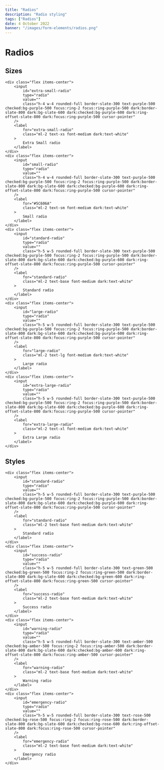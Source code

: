 ---
title: "Radios"
description: "Radio styling"
tags: ["Radios"]
date: 4 October 2022
banner: "/images/form-elements/radios.png"
---

# Radios

## Sizes

```html-preview
<div class="flex items-center">
    <input
        id="extra-small-radio"
        type="radio"
        value=""
        class="h-4 w-4 rounded-full border-slate-300 text-purple-500 checked:bg-purple-500 focus:ring-2 focus:ring-purple-500 dark:border-slate-800 dark:bg-slate-600 dark:checked:bg-purple-600 dark:ring-offset-slate-800 dark:focus:ring-purple-500 cursor-pointer"
    />
    <label
        for="extra-small-radio"
        class="ml-2 text-xs font-medium dark:text-white"
    >
        Extra Small radio
    </label>
</div>
<div class="flex items-center">
    <input
        id="small-radio"
        type="radio"
        value=""
        class="h-4 w-4 rounded-full border-slate-300 text-purple-500 checked:bg-purple-500 focus:ring-2 focus:ring-purple-500 dark:border-slate-800 dark:bg-slate-600 dark:checked:bg-purple-600 dark:ring-offset-slate-800 dark:focus:ring-purple-500 cursor-pointer"
    />
    <label
        for="#5C606A"
        class="ml-2 text-sm font-medium dark:text-white"
    >
        Small radio
    </label>
</div>
<div class="flex items-center">
    <input
        id="standard-radio"
        type="radio"
        value=""
        class="h-5 w-5 rounded-full border-slate-300 text-purple-500 checked:bg-purple-500 focus:ring-2 focus:ring-purple-500 dark:border-slate-800 dark:bg-slate-600 dark:checked:bg-purple-600 dark:ring-offset-slate-800 dark:focus:ring-purple-500 cursor-pointer"
    />
    <label
        for="standard-radio"
        class="ml-2 text-base font-medium dark:text-white"
    >
        Standard radio
    </label>
</div>
<div class="flex items-center">
    <input
        id="large-radio"
        type="radio"
        value=""
        class="h-5 w-5 rounded-full border-slate-300 text-purple-500 checked:bg-purple-500 focus:ring-2 focus:ring-purple-500 dark:border-slate-800 dark:bg-slate-600 dark:checked:bg-purple-600 dark:ring-offset-slate-800 dark:focus:ring-purple-500 cursor-pointer"
    />
    <label
        for="large-radio"
        class="ml-2 text-lg font-medium dark:text-white"
    >
        Large radio
    </label>
</div>
<div class="flex items-center">
    <input
        id="extra-large-radio"
        type="radio"
        value=""
        class="h-5 w-5 rounded-full border-slate-300 text-purple-500 checked:bg-purple-500 focus:ring-2 focus:ring-purple-500 dark:border-slate-800 dark:bg-slate-600 dark:checked:bg-purple-600 dark:ring-offset-slate-800 dark:focus:ring-purple-500 cursor-pointer"
    />
    <label
        for="extra-large-radio"
        class="ml-2 text-xl font-medium dark:text-white"
    >
        Extra Large radio
    </label>
</div>
```

## Styles

```html-preview
<div class="flex items-center">
    <input
        id="standard-radio"
        type="radio"
        value=""
        class="h-5 w-5 rounded-full border-slate-300 text-purple-500 checked:bg-purple-500 focus:ring-2 focus:ring-purple-500 dark:border-slate-800 dark:bg-slate-600 dark:checked:bg-purple-600 dark:ring-offset-slate-800 dark:focus:ring-purple-500 cursor-pointer"
    />
    <label
        for="standard-radio"
        class="ml-2 text-base font-medium dark:text-white"
    >
        Standard radio
    </label>
</div>
<div class="flex items-center">
    <input
        id="success-radio"
        type="radio"
        value=""
        class="h-5 w-5 rounded-full border-slate-300 text-green-500 checked:bg-green-500 focus:ring-2 focus:ring-green-500 dark:border-slate-800 dark:bg-slate-600 dark:checked:bg-green-600 dark:ring-offset-slate-800 dark:focus:ring-green-500 cursor-pointer"
    />
    <label
        for="success-radio"
        class="ml-2 text-base font-medium dark:text-white"
    >
        Success radio
    </label>
</div>
<div class="flex items-center">
    <input
        id="warning-radio"
        type="radio"
        value=""
        class="h-5 w-5 rounded-full border-slate-300 text-amber-500 checked:bg-amber-500 focus:ring-2 focus:ring-amber-500 dark:border-slate-800 dark:bg-slate-600 dark:checked:bg-amber-600 dark:ring-offset-slate-800 dark:focus:ring-amber-500 cursor-pointer"
    />
    <label
        for="warning-radio"
        class="ml-2 text-base font-medium dark:text-white"
    >
        Warning radio
    </label>
</div>
<div class="flex items-center">
    <input
        id="emergency-radio"
        type="radio"
        value=""
        class="h-5 w-5 rounded-full border-slate-300 text-rose-500 checked:bg-rose-500 focus:ring-2 focus:ring-rose-500 dark:border-slate-800 dark:bg-slate-600 dark:checked:bg-rose-600 dark:ring-offset-slate-800 dark:focus:ring-rose-500 cursor-pointer"
    />
    <label
        for="emergency-radio"
        class="ml-2 text-base font-medium dark:text-white"
    >
        Emergency radio
    </label>
</div>
```
